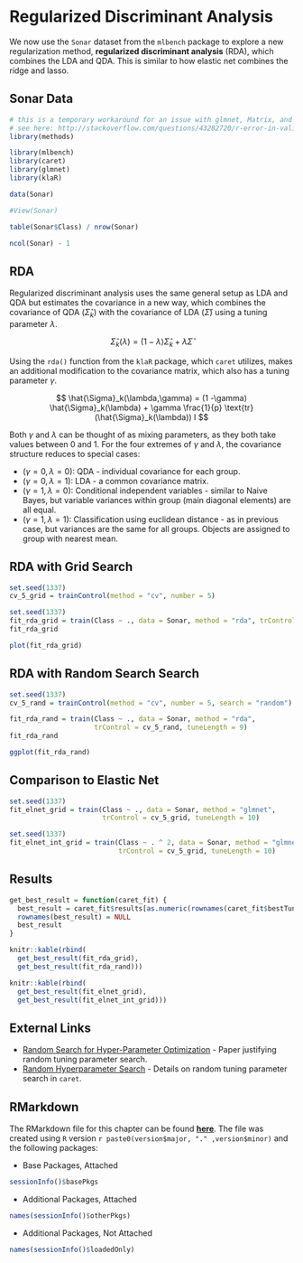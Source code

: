 # Regularized Discriminant Analysis

We now use the  `Sonar` dataset from the `mlbench` package to explore a new regularization method, **regularized discriminant analysis** (RDA), which combines the LDA and QDA. This is similar to how elastic net combines the ridge and lasso.

## Sonar Data

```r
# this is a temporary workaround for an issue with glmnet, Matrix, and R version 3.3.3
# see here: http://stackoverflow.com/questions/43282720/r-error-in-validobject-object-when-running-as-script-but-not-in-console
library(methods)
```

```r
library(mlbench)
library(caret)
library(glmnet)
library(klaR)
```

```r
data(Sonar)
```

```r
#View(Sonar)
```

```r
table(Sonar$Class) / nrow(Sonar)
```

```r
ncol(Sonar) - 1
```

## RDA

Regularized discriminant analysis uses the same general setup as LDA and QDA but estimates the covariance in a new way, which combines the covariance of QDA $(\hat{\Sigma}_k)$ with the covariance of LDA $(\hat{\Sigma})$ using a tuning parameter $\lambda$.

$$
\hat{\Sigma}_k(\lambda) = (1-\lambda)\hat{\Sigma}_k + \lambda \hat{\Sigma}
$$

Using the `rda()` function from the `klaR` package, which `caret` utilizes, makes an additional modification to the covariance matrix, which also has a tuning parameter $\gamma$.

$$
\hat{\Sigma}_k(\lambda,\gamma) = (1 -\gamma) \hat{\Sigma}_k(\lambda) + \gamma \frac{1}{p} \text{tr}(\hat{\Sigma}_k(\lambda)) I
$$

Both $\gamma$ and $\lambda$ can be thought of as mixing parameters, as they both take values between 0 and 1. For the four extremes of $\gamma$ and $\lambda$, the covariance structure reduces to special cases:

- $(\gamma=0, \lambda=0)$: QDA - individual covariance for each group.
- $(\gamma=0, \lambda=1)$: LDA - a common covariance matrix.
- $(\gamma=1, \lambda=0)$: Conditional independent variables - similar to Naive Bayes, but variable variances within group (main diagonal elements) are all equal.
- $(\gamma=1, \lambda=1)$: Classification using euclidean distance - as in previous case, but variances are the same for all groups. Objects are assigned to group with nearest mean.


## RDA with Grid Search

```r
set.seed(1337)
cv_5_grid = trainControl(method = "cv", number = 5)
```

```r
set.seed(1337)
fit_rda_grid = train(Class ~ ., data = Sonar, method = "rda", trControl = cv_5_grid)
fit_rda_grid
```

```r
plot(fit_rda_grid)
```

## RDA with Random Search Search


```r
set.seed(1337)
cv_5_rand = trainControl(method = "cv", number = 5, search = "random")
```

```r
fit_rda_rand = train(Class ~ ., data = Sonar, method = "rda", 
                     trControl = cv_5_rand, tuneLength = 9)
fit_rda_rand
```

```r
ggplot(fit_rda_rand)
```


## Comparison to Elastic Net

```r
set.seed(1337)
fit_elnet_grid = train(Class ~ ., data = Sonar, method = "glmnet", 
                       trControl = cv_5_grid, tuneLength = 10)
```

```r
set.seed(1337)
fit_elnet_int_grid = train(Class ~ . ^ 2, data = Sonar, method = "glmnet", 
                           trControl = cv_5_grid, tuneLength = 10)
```


## Results

```r
get_best_result = function(caret_fit) {
  best_result = caret_fit$results[as.numeric(rownames(caret_fit$bestTune)), ]
  rownames(best_result) = NULL
  best_result
}
```

```r
knitr::kable(rbind(
  get_best_result(fit_rda_grid),
  get_best_result(fit_rda_rand)))
```

```r
knitr::kable(rbind(
  get_best_result(fit_elnet_grid),
  get_best_result(fit_elnet_int_grid)))

```


## External Links

- [Random Search for Hyper-Parameter Optimization](http://www.jmlr.org/papers/volume13/bergstra12a/bergstra12a) - Paper justifying random tuning parameter search.
- [Random Hyperparameter Search](https://topepo.github.io/caret/random-hyperparameter-search.html) - Details on random tuning parameter search in `caret`.


## RMarkdown

The RMarkdown file for this chapter can be found [**here**](17-rda.Rmd). The file was created using `R` version `r paste0(version$major, "." ,version$minor)` and the following packages:

- Base Packages, Attached

```r
sessionInfo()$basePkgs
```

- Additional Packages, Attached

```r
names(sessionInfo()$otherPkgs)
```

- Additional Packages, Not Attached

```r
names(sessionInfo()$loadedOnly)
```

